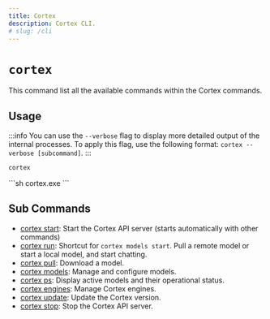 ```yaml
---
title: Cortex
description: Cortex CLI.
# slug: /cli
---
```



# `cortex`
This command list all the available commands within the Cortex commands.

## Usage
:::info
You can use the `--verbose` flag to display more detailed output of the internal processes. To apply this flag, use the following format: `cortex --verbose [subcommand]`.
:::
<Tabs>
  <TabItem value="MacOs/Linux" label="MacOs/Linux">
  ```sh
  cortex
  ```
  </TabItem>
  <TabItem value="Windows" label="Windows">
  ```sh
  cortex.exe
  ```
  </TabItem>
</Tabs>

## Sub Commands

- [cortex start](/docs/cli/start): Start the Cortex API server (starts automatically with other commands)
- [cortex run](/docs/cli/run): Shortcut for `cortex models start`. Pull a remote model or start a local model, and start chatting.
- [cortex pull](/docs/cli/pull): Download a model.
- [cortex models](/docs/cli/models): Manage and configure models.
- [cortex ps](/docs/cli/ps): Display active models and their operational status.
- [cortex engines](/docs/cli/engines): Manage Cortex engines.
- [cortex update](/docs/cli/update): Update the Cortex version.
- [cortex stop](/docs/cli/stop): Stop the Cortex API server.
